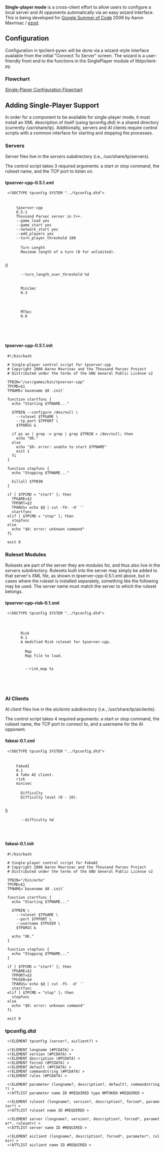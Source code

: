 '''Single-player mode''' is a cross-client effort to allow users to configure a local server and AI opponents automatically via an easy wizard interface. This is being developed for [[Google Summer of Code]] 2008 by Aaron Mavrinac / [[User:Ezod|ezod]].

==Configuration==

Configuration in tpclient-pywx will be done via a wizard-style interface available from the initial "Connect To Server" screen. The wizard is a user-friendly front end to the functions in the SinglePlayer module of libtpclient-py.

===Flowchart===

[[images/SinglePlayerFC.png|Single-Player Configuration Flowchart]]

==Adding Single-Player Support==

In order for a component to be available for single-player mode, it must install an XML description of itself (using tpconfig.dtd) in a shared directory (currently /usr/share/tp). Additionally, servers and AI clients require control scripts with a common interface for starting and stopping the processes.

===Servers===

Server files live in the ''servers'' subdirectory (i.e., /usr/share/tp/servers).

The control script takes 3 required arguments: a start or stop command, the ruleset name, and the TCP port to listen on.

====tpserver-cpp-0.5.1.xml====

  <?xml version="1.0"?>
  <!DOCTYPE tpconfig SYSTEM "../tpconfig.dtd">
  <tpconfig>
    <server name="tpserver-cpp-0.5.1">
      <longname>tpserver-cpp</longname>
      <version>0.5.1</version>
      <description>Thousand Parsec server in C++.</description>
      <forced>--game_load yes</forced>
      <forced>--game_start yes</forced>
      <forced>--network_start yes</forced>
      <forced>--add_players yes</forced>
      <forced>--turn_player_threshold 100</forced>
      <parameter name="turnlength" type="I">
        <longname>Turn Length</longname>
        <description>Maximum length of a turn (0 for unlimited).</description>
        <default>0</default>
        <commandstring>--turn_length_over_threshold %d</commandstring>
      </parameter>
      <ruleset name="minisec">
        <longname>MiniSec</longname>
        <version>0.3</version>
        <description />
      </ruleset>
      <ruleset name="mtsec">
        <longname>MTSec</longname>
        <version>0.0</version>
        <description />
      </ruleset>
    </server>
  </tpconfig>

====tpserver-cpp-0.5.1.init====

  #!/bin/bash
  
  # Single-player control script for tpserver-cpp
  # Copyright 2008 Aaron Mavrinac and the Thousand Parsec Project
  # Distributed under the terms of the GNU General Public License v2
  
  TPBIN="/usr/games/bin/tpserver-cpp"
  TPCMD=$1
  TPNAME=`basename $0 .init`
  
  function startfunc {
    echo "Starting $TPNAME..."
  
    $TPBIN --configure /dev/null \
      --ruleset $TPGAME \
      --tp_port $TPPORT \
      $TPARGS &
  
    if ps ax | grep -v grep | grep $TPBIN > /dev/null; then
      echo "OK."
    else
      echo "$0: error: unable to start $TPNAME"
      exit 1
    fi
  }
  
  function stopfunc {
    echo "Stopping $TPNAME..."
  
    killall $TPBIN
  }
  
  if [ $TPCMD = "start" ]; then
    TPGAME=$2
    TPPORT=$3
    TPARGS=`echo $@ | cut -f4- -d' '`
    startfunc
  elif [ $TPCMD = "stop" ]; then
    stopfunc
  else
    echo "$0: error: unknown command"
  fi
  
  exit 0

===Ruleset Modules===

Rulesets are part of the server they are modules for, and thus also live in the ''servers'' subdirectory. Rulesets built into the server may simply be added to that server's XML file, as shown in tpserver-cpp-0.5.1.xml above, but in cases where the ruleset is installed separately, something like the following may be used. The server name must match the server to which the ruleset belongs.

====tpserver-cpp-risk-0.1.xml====

  <?xml version="1.0"?>
  <!DOCTYPE tpconfig SYSTEM "../tpconfig.dtd">
  <tpconfig>
    <server name="tpserver-cpp-0.5.1">
      <ruleset name="risk">
        <longname>Risk</longname>
        <version>0.1</version>
        <description>A modified Risk ruleset for tpserver-cpp.</description>
        <parameter name="map" type="S">
          <longname>Map</longname>
          <description>Map file to load.</description>
          <default />
          <commandstring>--risk_map %s</commandstring>
        </parameter>
      </ruleset>
    </server>
  </tpconfig>

===AI Clients===

AI client files live in the ''aiclients'' subdirectory (i.e., /usr/share/tp/aiclients).

The control script takes 4 required arguments: a start or stop command, the ruleset name, the TCP port to connect to, and a username for the AI opponent.

====fakeai-0.1.xml====

  <?xml version="1.0"?>
  <!DOCTYPE tpconfig SYSTEM "../tpconfig.dtd">
  <tpconfig>
    <aiclient name="fakeai-0.1">
      <longname>FakeAI</longname>
      <version>0.1</version>
      <description>A fake AI client.</description>
      <rules>risk</rules>
      <rules>minisec</rules>
      <parameter name="difficulty" type="I">
        <longname>Difficulty</longname>
        <description>Difficulty level (0 - 10).</description>
        <default>5</default>
        <commandstring>--difficulty %d</commandstring>
      </parameter>
    </aiclient>
  </tpconfig>

====fakeai-0.1.init====

  #!/bin/bash
  
  # Single-player control script for FakeAI
  # Copyright 2008 Aaron Mavrinac and the Thousand Parsec Project
  # Distributed under the terms of the GNU General Public License v2
  
  TPBIN="/bin/echo"
  TPCMD=$1
  TPNAME=`basename $0 .init`
  
  function startfunc {
    echo "Starting $TPNAME..."
  
    $TPBIN \
      --ruleset $TPGAME \
      --port $TPPORT \
      --username $TPUSER \
      $TPARGS &
  
    echo "OK."
  }
  
  function stopfunc {
    echo "Stopping $TPNAME..."
  }
  
  if [ $TPCMD = "start" ]; then
    TPGAME=$2
    TPPORT=$3
    TPUSER=$4
    TPARGS=`echo $@ | cut -f5- -d' '`
    startfunc
  elif [ $TPCMD = "stop" ]; then
    stopfunc
  else
    echo "$0: error: unknown command"
  fi
  
  exit 0

===tpconfig.dtd===

  <!ELEMENT tpconfig (server?, aiclient?) >
  
  <!ELEMENT longname (#PCDATA) >
  <!ELEMENT version (#PCDATA) >
  <!ELEMENT description (#PCDATA) >
  <!ELEMENT forced (#PCDATA) >
  <!ELEMENT default (#PCDATA) >
  <!ELEMENT commandstring (#PCDATA) >
  <!ELEMENT rules (#PCDATA) >
  
  <!ELEMENT parameter (longname?, description?, default?, commandstring?) >
  <!ATTLIST parameter name ID #REQUIRED type NMTOKEN #REQUIRED >
  
  <!ELEMENT ruleset (longname?, version?, description?, forced*, parameter*) >
  <!ATTLIST ruleset name ID #REQUIRED >
  
  <!ELEMENT server (longname?, version?, description?, forced*, parameter*, ruleset+) >
  <!ATTLIST server name ID #REQUIRED >
  
  <!ELEMENT aiclient (longname?, description?, forced*, parameter*, rules+) >
  <!ATTLIST aiclient name ID #REQUIRED >